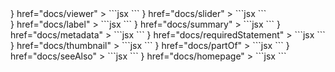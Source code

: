 

<HomepageHeader />
<Splash>
  <SplashElement
    css={{ height: "61.8vh" }}
    text="Viewer"
    component={
      <Viewer
        iiifContent="https://api.dc.library.northwestern.edu/api/v2/works/71153379-4283-43be-8b0f-4e7e3bfda275?as=iiif"
        options={{
          showTitle: false,
          showInformationToggle: false,
          showIIIFBadge: false,
          canvasBackgroundColor: "transparent"
        }}
      />
    }
    href="docs/viewer"
  >
    ```jsx
    <Viewer iiifContent="https://api.dc.library.northwestern.edu/api/v2/works/71153379-4283-43be-8b0f-4e7e3bfda275?as=iiif" />
    ```
  </SplashElement>
  <SplashElement
    text="Slider"
    css={{ height: "38.2vh" }}
    component={
      <Slider collectionId="https://api.dc.library.northwestern.edu/api/v2/collections/c373ecd2-2c45-45f2-9f9e-52dc244870bd?as=iiif" />
    }
    href="docs/slider"
  >
    ```jsx
    <Slider iiifContent="https://api.dc.library.northwestern.edu/api/v2/collections/c373ecd2-2c45-45f2-9f9e-52dc244870bd?as=iiif" />
    ```
  </SplashElement>
  <StyledGrid>
    <div>
      <SplashElement
        text="Label"
        css={{ height: "14.6vh" }}
        component={<IIIF.Label label={{
          "none": [
            "Zagna \"lunga\""
          ]
        }} />}
        href="docs/label"
      >
        ```jsx
        <IIIF.Label label={manifest.label} />
        ```
      </SplashElement>
      <SplashElement
        text="Summary"
        css={{ height: "14.6vh" }}
        component={
          <IIIF.Summary
            summary={{
              "none": [
                "In early zannesque comedy, all the female characters were comic, grotesque, and played by men. Zagna, the feminine counterpart to Zanni, is the formal, comic-grotesque exaggeration of the woman. The actors wore female clothing over an exaggerated female body, an effect achieved with the addition of excessive, carnivalesque accessories.  The Zagna mask, similar if not identical to the male mask, was worn with a scarf to cover the head."
              ]
            }}
          />
        }
        href="docs/summary"
      >
        ```jsx
        <IIIF.Summary summary={manifest.summary} />
        ```
      </SplashElement>
      <SplashElement
        text="Metadata"
        css={{ height: "24.6vh" }}
        component={
          <IIIF.Metadata
            metadata={[
              {
                "label": {
                  "none": [
                    "Alternate Title"
                  ]
                },
                "value": {
                  "none": [
                    "Fava"
                  ]
                }
              },
              {
                "label": {
                  "none": [
                    "Creator"
                  ]
                },
                "value": {
                  "none": [
                    "Fava, Antonio, 1949-"
                  ]
                }
              },
              {
                "label": {
                  "none": [
                    "Date"
                  ]
                },
                "value": {
                  "none": [
                    "2012"
                  ]
                }
              },
              {
                "label": {
                  "none": [
                    "Department"
                  ]
                },
                "value": {
                  "none": [
                    "Charles Deering McCormick Library of Special Collections"
                  ]
                }
              },
              {
                "label": {
                  "none": [
                    "Dimensions"
                  ]
                },
                "value": {
                  "none": [
                    "14 x 14 x 18 cm"
                  ]
                }
              },
              {
                "label": {
                  "none": [
                    "Genre"
                  ]
                },
                "value": {
                  "none": [
                    "comic masks"
                  ]
                }
              }
            ]}
          />
        }
        href="docs/metadata"
      >
        ```jsx
        <IIIF.Metadata metadata={manifest.metadata} />
        ```
      </SplashElement>
      <SplashElement
        text="RequiredStatement"
        css={{ height: "14.6vh" }}
        component={
          <IIIF.RequiredStatement
            requiredStatement={{
              label: {
                none: ["Attribution"],
              },
              value: {
                none: [
                  "Courtesy of Northwestern University Libraries",
                  "The images on this web site are from material in the collections of the Charles Deering McCormick Library of Special Collections of Northwestern University Libraries, are provided for use by its students, faculty and staff, and by other researchers visiting this site, for research consultation and scholarly purposes only. Further distribution and/or any commercial use of the images from this site is not permitted.",
                ],
              },
            }}
          />
        }
        href="docs/requiredStatement"
      >
        ```jsx
        <IIIF.RequiredStatement requiredStatement={manifest.requiredStatement} />
        ``` 
      </SplashElement>
    </div>
    <aside>
      <SplashElement
        text="Thumbnail"
        css={{ height: "24.6vh" }}
        component={
          <IIIF.Thumbnail
            thumbnail={[
              {
                "id": "https://api.dc.library.northwestern.edu/api/v2/works/71153379-4283-43be-8b0f-4e7e3bfda275/thumbnail",
                "type": "Image",
                "format": "image/jpeg",
                "height": 300,
                "width": 300
              }
            ]}
          />
        }
        href="docs/thumbnail"
      >
        ```jsx
        <IIIF.Thumbnail thumbnail={manifest.thumbnail} />
        ```
      </SplashElement>
      <SplashElement
        text="PartOf"
        css={{ height: "14.6vh" }}
        component={
          <IIIF.PartOf
            className="clover-link"
            partOf={[
              {
                "id": "https://api.dc.library.northwestern.edu/api/v2/collections/c373ecd2-2c45-45f2-9f9e-52dc244870bd?as=iiif",
                "type": "Collection",
                "label": {
                  "none": [
                    "Commedia dell'Arte: The Masks of Antonio Fava"
                  ]
                },
                "summary": {
                  "none": [
                    "The Commedia dell'Arte, the famous improvisational theatre style born in Renaissance Italy, remains a major influence in today's theatre. Antonio Fava is an actor, comedian, author, director, musician, mask maker and Internationally renowned Maestro of Commedia dell'Arte.  The masks in this collection are all stored in the Charles Deering McCormick Library of Special Collections. Fava's book The Comic Mask in the Commedia dell'Arte is published by Northwestern University Press."
                  ]
                }
              }
            ]}
          />
        }
        href="docs/partOf"
      >
        ```jsx
        <IIIF.PartOf partOf={manifest.partOf} />
        ```
      </SplashElement>
      <SplashElement
        text="SeeAlso"
        css={{ height: "14.6vh" }}
        component={
          <IIIF.SeeAlso
            className="clover-link"
            seeAlso={[
              {
                "id": "https://api.dc.library.northwestern.edu/api/v2/works/71153379-4283-43be-8b0f-4e7e3bfda275",
                "type": "Dataset",
                "format": "application/json",
                "label": {
                  "none": [
                    "Northwestern University Libraries Digital Collections API"
                  ]
                }
              }
            ]}
          />
        }
        href="docs/seeAlso"
      >
        ```jsx
        <IIIF.SeeAlso seeAlso={manifest.seeAlso} />
        ```
      </SplashElement>
      <SplashElement
        text="Homepage"
        css={{ height: "14.6vh" }}
        component={
          <IIIF.Homepage
            className="clover-link"
            homepage={[
              {
                "id": "https://dc.library.northwestern.edu/items/71153379-4283-43be-8b0f-4e7e3bfda275",
                "type": "Text",
                "format": "text/html",
                "label": {
                  "none": [
                    "Homepage at Northwestern University Libraries Digital Collections"
                  ]
                }
              }
            ]}
          />
        }
        href="docs/homepage"
      >
        ```jsx
        <IIIF.Homepage homepage={manifest.homepage} />
        ```
      </SplashElement>
    </aside>

  </StyledGrid>
</Splash>
